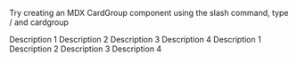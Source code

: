 Try creating an MDX CardGroup component using the slash command, type / and cardgroup

<HlcCardGroup cols={2}>
    <HlcCard icon="" title="Card 1" href="">
        Description 1
    </HlcCard>
    <HlcCard icon="" title="Card 2" href="">
        Description 2
    </HlcCard>
    <HlcCard icon="" title="Card 3" href="">
        Description 3
    </HlcCard>
    <HlcCard icon="" title="Card 4" href="">
        Description 4
    </HlcCard>
</HlcCardGroup>

<HlcCardGroup cols={2}>
    <HlcCard icon="" title="Card 1" href="">
        Description 1
    </HlcCard>
    <HlcCard icon="" title="Card 2" href="">
        Description 2
    </HlcCard>
    <HlcCard icon="" title="Card 3" href="">
        Description 3
    </HlcCard>
    <HlcCard icon="" title="Card 4" href="">
        Description 4
    </HlcCard>
</HlcCardGroup>

